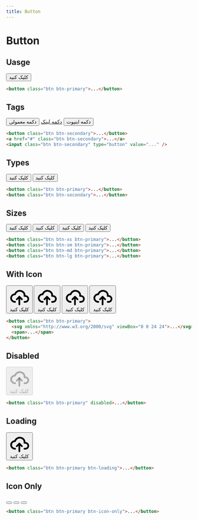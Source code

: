 ```yaml
---
title: Button
---
```


# Button

## Uasge

<Preview centered>
  <button className="btn btn-primary">کلیک کنید</button>
</Preview>

```html
<button class="btn btn-primary">...</button>
```

## Tags

<Preview centered classes="gap-6">
  <button className="btn btn-secondary">دکمه معمولی</button>
  <a href="#" className="btn btn-secondary">دکمه لینک</a>
  <input className="btn btn-secondary" type="button" value="دکمه اینپوت" />
</Preview>

```html
<button class="btn btn-secondary">...</button>
<a href="#" class="btn btn-secondary">...</a>
<input class="btn btn-secondary" type="button" value="..." />
```

## Types

<Preview centered classes="gap-6">
  <button className="btn btn-primary">کلیک کنید</button>
  <button className="btn btn-secondary">کلیک کنید</button>
</Preview>

```html
<button class="btn btn-primary">...</button>
<button class="btn btn-secondary">...</button>
```

## Sizes

<Preview centered classes="gap-6">
  <button className="btn btn-xs btn-primary">کلیک کنید</button>
  <button className="btn btn-sm btn-primary">کلیک کنید</button>
  <button className="btn btn-md btn-primary">کلیک کنید</button>
  <button className="btn btn-lg btn-primary">کلیک کنید</button>
</Preview>

```html
<button class="btn btn-xs btn-primary">...</button>
<button class="btn btn-sm btn-primary">...</button>
<button class="btn btn-md btn-primary">...</button>
<button class="btn btn-lg btn-primary">...</button>
```

## With Icon

<Preview centered classes="gap-6">
  <button className="btn btn-xs btn-primary">
    <svg
      xmlns="http://www.w3.org/2000/svg"
      className="icon"
      viewBox="0 0 24 24"
      stroke-width="2"
      stroke="currentColor"
      fill="none"
      stroke-linecap="round"
      stroke-linejoin="round">
      <path stroke="none" d="M0 0h24v24H0z" fill="none"></path>
      <path d="M7 18a4.6 4.4 0 0 1 0 -9a5 4.5 0 0 1 11 2h1a3.5 3.5 0 0 1 0 7h-1"></path>
      <path d="M9 15l3 -3l3 3"></path>
      <path d="M12 12l0 9"></path>
    </svg>
    <span>کلیک کنید</span>
  </button>
  <button className="btn btn-sm btn-primary">
    <svg
      xmlns="http://www.w3.org/2000/svg"
      className="icon"
      viewBox="0 0 24 24"
      stroke-width="2"
      stroke="currentColor"
      fill="none"
      stroke-linecap="round"
      stroke-linejoin="round">
      <path stroke="none" d="M0 0h24v24H0z" fill="none"></path>
      <path d="M7 18a4.6 4.4 0 0 1 0 -9a5 4.5 0 0 1 11 2h1a3.5 3.5 0 0 1 0 7h-1"></path>
      <path d="M9 15l3 -3l3 3"></path>
      <path d="M12 12l0 9"></path>
    </svg>
    <span>کلیک کنید</span>
  </button>
  <button className="btn btn-md btn-primary">
    <svg
      xmlns="http://www.w3.org/2000/svg"
      className="icon"
      viewBox="0 0 24 24"
      stroke-width="2"
      stroke="currentColor"
      fill="none"
      stroke-linecap="round"
      stroke-linejoin="round">
      <path stroke="none" d="M0 0h24v24H0z" fill="none"></path>
      <path d="M7 18a4.6 4.4 0 0 1 0 -9a5 4.5 0 0 1 11 2h1a3.5 3.5 0 0 1 0 7h-1"></path>
      <path d="M9 15l3 -3l3 3"></path>
      <path d="M12 12l0 9"></path>
    </svg>
    <span>کلیک کنید</span>
  </button>
  <button className="btn btn-lg btn-primary">
    <svg
      xmlns="http://www.w3.org/2000/svg"
      className="icon"
      viewBox="0 0 24 24"
      stroke-width="2"
      stroke="currentColor"
      fill="none"
      stroke-linecap="round"
      stroke-linejoin="round">
      <path stroke="none" d="M0 0h24v24H0z" fill="none"></path>
      <path d="M7 18a4.6 4.4 0 0 1 0 -9a5 4.5 0 0 1 11 2h1a3.5 3.5 0 0 1 0 7h-1"></path>
      <path d="M9 15l3 -3l3 3"></path>
      <path d="M12 12l0 9"></path>
    </svg>
    <span>کلیک کنید</span>
  </button>
</Preview>

```html
<button class="btn btn-primary">
  <svg xmlns="http://www.w3.org/2000/svg" viewBox="0 0 24 24">...</svg>
  <span>...</span>
</button>
```

## Disabled

<Preview centered classes="gap-6">
  <button className="btn btn-primary" disabled>
    <svg
      xmlns="http://www.w3.org/2000/svg"
      className="icon"
      viewBox="0 0 24 24"
      stroke-width="2"
      stroke="currentColor"
      fill="none"
      stroke-linecap="round"
      stroke-linejoin="round">
      <path stroke="none" d="M0 0h24v24H0z" fill="none"></path>
      <path d="M7 18a4.6 4.4 0 0 1 0 -9a5 4.5 0 0 1 11 2h1a3.5 3.5 0 0 1 0 7h-1"></path>
      <path d="M9 15l3 -3l3 3"></path>
      <path d="M12 12l0 9"></path>
    </svg>
    <span>کلیک کنید</span>
  </button>
</Preview>

```html
<button class="btn btn-primary" disabled>...</button>
```

## Loading

<Preview centered classes="gap-6">
  <button className="btn btn-primary btn-loading">
    <svg
      xmlns="http://www.w3.org/2000/svg"
      className="icon"
      viewBox="0 0 24 24"
      stroke-width="2"
      stroke="currentColor"
      fill="none"
      stroke-linecap="round"
      stroke-linejoin="round">
      <path stroke="none" d="M0 0h24v24H0z" fill="none"></path>
      <path d="M7 18a4.6 4.4 0 0 1 0 -9a5 4.5 0 0 1 11 2h1a3.5 3.5 0 0 1 0 7h-1"></path>
      <path d="M9 15l3 -3l3 3"></path>
      <path d="M12 12l0 9"></path>
    </svg>
    <span>کلیک کنید</span>
  </button>
</Preview>

```html
<button class="btn btn-primary btn-loading">...</button>
```

## Icon Only

<Preview centered classes="gap-6">
  <button className="btn btn-primary btn-icon-only">
    <svg
      xmlns="http://www.w3.org/2000/svg"
      className="icon"
      viewBox="0 0 24 24"
      stroke-width="2"
      stroke="currentColor"
      fill="none"
      stroke-linecap="round"
      stroke-linejoin="round">
      <path stroke="none" d="M0 0h24v24H0z" fill="none"></path>
      <path d="M15 10l-4 4l6 6l4 -16l-18 7l4 2l2 6l3 -4"></path>
    </svg>
  </button>
  <button className="btn btn-secondary btn-icon-only">
    <svg
      xmlns="http://www.w3.org/2000/svg"
      className="icon"
      viewBox="0 0 24 24"
      stroke-width="2"
      stroke="currentColor"
      fill="none"
      stroke-linecap="round"
      stroke-linejoin="round">
      <path stroke="none" d="M0 0h24v24H0z" fill="none"></path>
      <path d="M15 10l-4 4l6 6l4 -16l-18 7l4 2l2 6l3 -4"></path>
    </svg>
  </button>
  <button className="btn btn-secondary btn-icon-only btn-loading">
    <svg
      xmlns="http://www.w3.org/2000/svg"
      className="icon"
      viewBox="0 0 24 24"
      stroke-width="2"
      stroke="currentColor"
      fill="none"
      stroke-linecap="round"
      stroke-linejoin="round">
      <path stroke="none" d="M0 0h24v24H0z" fill="none"></path>
      <path d="M15 10l-4 4l6 6l4 -16l-18 7l4 2l2 6l3 -4"></path>
    </svg>
  </button>
</Preview>

```html
<button class="btn btn-primary btn-icon-only">...</button>
```
